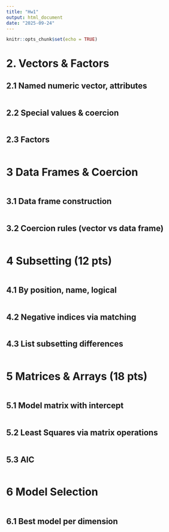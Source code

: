```yaml
---
title: "Hw1"
output: html_document
date: "2025-09-24"
---
```


```r
knitr::opts_chunk$set(echo = TRUE)
```

# 2. Vectors & Factors
## 2.1 Named numeric vector, attributes

```r
```

## 2.2 Special values & coercion

```r
```


## 2.3 Factors

```r
```

# 3 Data Frames & Coercion

```r
```

## 3.1 Data frame construction

```r
```

## 3.2 Coercion rules (vector vs data frame)

```r
```


# 4 Subsetting (12 pts)

```r
```

## 4.1 By position, name, logical

```r
```

## 4.2 Negative indices via matching

```r
```

## 4.3 List subsetting differences

```r
```


# 5 Matrices & Arrays (18 pts)

```r
```

## 5.1 Model matrix with intercept

```r
```

## 5.2 Least Squares via matrix operations

```r
```

## 5.3 AIC

```r
```

# 6 Model Selection

```r
```

## 6.1 Best model per dimension

```r
```
